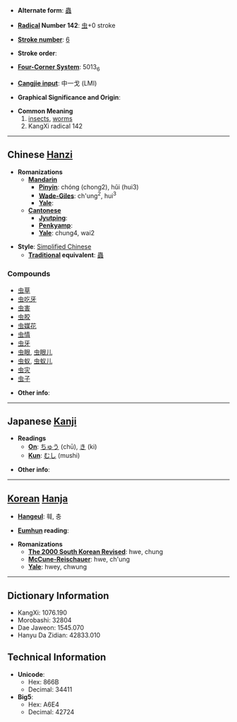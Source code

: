 * '''Alternate form''': [[蟲]]

* '''[[Wiktionary:Chinese radical index| Radical]] Number 142''': [[Wiktionary:Chinese radical index 虫|虫]]+0 stroke

* '''[[Wiktionary:Chinese total strokes index|Stroke number]]''': [[Wiktionary:Chinese total strokes index 6|6]]

* '''Stroke order''': 

* '''[[Wiktionary:Chinese four corner index|Four-Corner System]]''': 5013<sub>6</sub>

* '''[[Wiktionary:Chinese Cangjie index|Cangjie input]]''': 中一戈 (LMI)

* '''Graphical Significance and Origin''': 

* '''Common Meaning'''
*# [[insect]]s, [[worm]]s
*# KangXi radical 142


----

== Chinese [[Hanzi]] ==

* '''Romanizations'''
** '''[[Mandarin]]'''
*** '''[[Pinyin]]''': chóng (chong2), hǔi (hui3)
*** '''[[Wade-Giles]]''': ch'ung<sup>2</sup>, hui<sup>3</sup>
*** '''[[Yale]]''': 
** '''[[Cantonese]]'''
*** '''[[Jyutping]]''':
*** '''[[Penkyamp]]''': 
*** '''[[Yale]]''': chung4, wai2

* '''Style''': [[Simplified Chinese]] 
** '''[[Traditional Chinese|Traditional]] equivalent''': [[蟲]]

===Compounds===
*[[虫草]]
*[[虫吃牙]]
*[[虫害]]
*[[虫胶]]
*[[虫媒花]]
*[[虫情]]
*[[虫牙]]
*[[虫眼]], [[虫眼儿]]
*[[虫蚁]], [[虫蚁儿]]
*[[虫灾]]
*[[虫子]]

* '''Other info''': 

----

== Japanese [[Kanji]] ==

* '''Readings'''
** '''[[On]]''': [[ちゅう]] (chū), [[き]] (ki)
** '''[[Kun]]''': [[むし]] (mushi)

* '''Other info''':  

----

== [[Korean]] [[Hanja]] ==

* '''[[Hangeul]]''': 훼, 충

* '''[[Eumhun]] reading''': 

* '''Romanizations'''
** '''[[The 2000 South Korean Revised Romanization|The 2000 South Korean Revised]]''': hwe, chung
** '''[[McCune-Reischauer]]''': hwe, ch'ung
** '''[[Yale]]''': hwey, chwung

----

== Dictionary Information ==

* KangXi: 1076.190
* Morobashi: 32804
* Dae Jaweon: 1545.070
* Hanyu Da Zidian: 42833.010

== Technical Information ==

* '''Unicode''':
** Hex: 866B
** Decimal: 34411
* '''Big5''':
** Hex: A6E4
** Decimal: 42724
